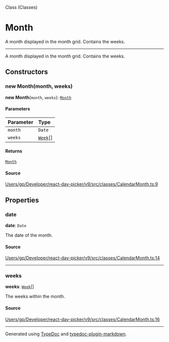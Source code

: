 <SectionTitle>Class (Classes)</SectionTitle>

# Month

<Description>
A month displayed in the month grid. Contains the weeks.
</Description>

---

A month displayed in the month grid. Contains the weeks.

## Constructors

<a id="constructors" name="constructors"></a>

### new Month(month, weeks)

<SignatureMemberIdentifier>**new Month**(`month`, `weeks`): [`Month`](/api/next/classes/Month.md)</SignatureMemberIdentifier>

#### Parameters

| Parameter | Type |
| :------ | :------ |
| `month` | `Date` |
| `weeks` | [`Week`](/api/next/classes/Week.md)[] |

#### Returns

[`Month`](/api/next/classes/Month.md)

#### Source

[Users/gp/Developer/react-day-picker/v9/src/classes/CalendarMonth.ts:9](https://github.com/gpbl/react-day-picker/blob/next/src/classes/CalendarMonth.ts#L9)

## Properties

<a id="date" name="date"></a>

### date

<SignatureMemberIdentifier>**date**: `Date`</SignatureMemberIdentifier>

The date of the month.

#### Source

[Users/gp/Developer/react-day-picker/v9/src/classes/CalendarMonth.ts:14](https://github.com/gpbl/react-day-picker/blob/next/src/classes/CalendarMonth.ts#L14)

***

<a id="weeks" name="weeks"></a>

### weeks

<SignatureMemberIdentifier>**weeks**: [`Week`](/api/next/classes/Week.md)[]</SignatureMemberIdentifier>

The weeks within the month.

#### Source

[Users/gp/Developer/react-day-picker/v9/src/classes/CalendarMonth.ts:16](https://github.com/gpbl/react-day-picker/blob/next/src/classes/CalendarMonth.ts#L16)

***

Generated using [TypeDoc](https://typedoc.org) and [typedoc-plugin-markdown](https://typedoc-plugin-markdown.org).
